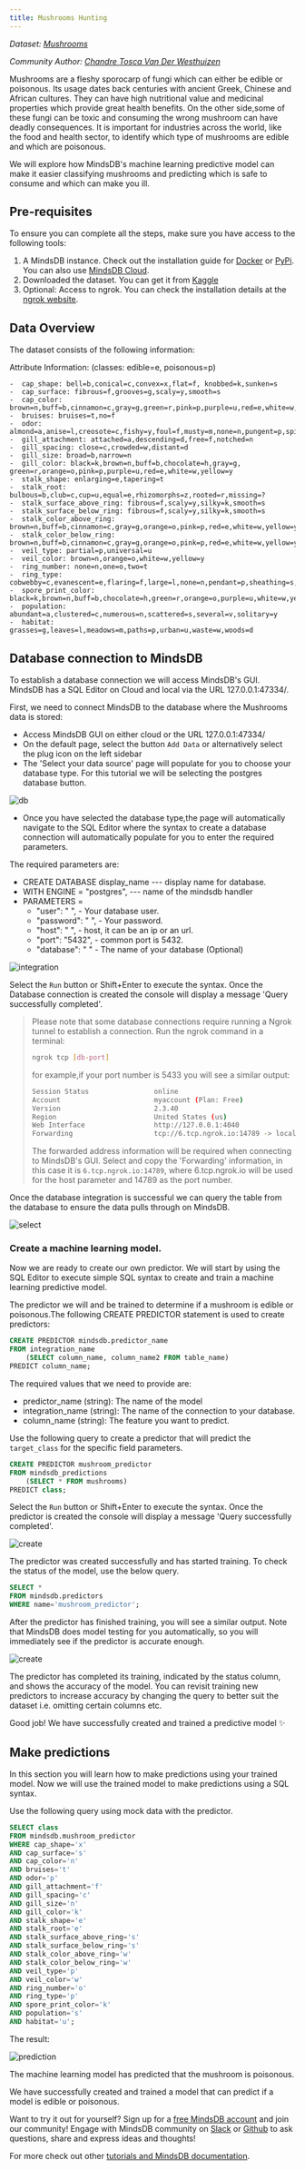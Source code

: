 ```yaml
---
title: Mushrooms Hunting
---
```


_Dataset: [Mushrooms](https://www.kaggle.com/uciml/mushroom-classification)_

_Community Author:
[Chandre Tosca Van Der Westhuizen](https://github.com/chandrevdw31)_

Mushrooms are a fleshy sporocarp of fungi which can either be edible or
poisonous. Its usage dates back centuries with ancient Greek, Chinese and
African cultures. They can have high nutritional value and medicinal properties
which provide great health benefits. On the other side,some of these fungi can
be toxic and consuming the wrong mushroom can have deadly consequences. It is
important for industries across the world, like the food and health sector, to
identify which type of mushrooms are edible and which are poisonous.

We will explore how MindsDB's machine learning predictive model can make it
easier classifying mushrooms and predicting which is safe to consume and which
can make you ill.

## Pre-requisites

To ensure you can complete all the steps, make sure you have access to the
following tools:

1. A MindsDB instance. Check out the installation guide for
   [Docker](/setup/self-hosted/docker/) or
   [PyPi](/setup/self-hosted/pip/windows/). You can also
   use [MindsDB Cloud](/setup/cloud/).
2. Downloaded the dataset. You can get it from
   [Kaggle](https://www.kaggle.com/uciml/mushroom-classification)
3. Optional: Access to ngrok. You can check the installation details at the
   [ngrok website](https://ngrok.com/).

## Data Overview

The dataset consists of the following information:

Attribute Information: (classes: edible=e, poisonous=p)

    -  cap_shape: bell=b,conical=c,convex=x,flat=f, knobbed=k,sunken=s
    -  cap_surface: fibrous=f,grooves=g,scaly=y,smooth=s
    -  cap_color: brown=n,buff=b,cinnamon=c,gray=g,green=r,pink=p,purple=u,red=e,white=w,yellow=y
    -  bruises: bruises=t,no=f
    -  odor: almond=a,anise=l,creosote=c,fishy=y,foul=f,musty=m,none=n,pungent=p,spicy=s
    -  gill_attachment: attached=a,descending=d,free=f,notched=n
    -  gill_spacing: close=c,crowded=w,distant=d
    -  gill_size: broad=b,narrow=n
    -  gill_color: black=k,brown=n,buff=b,chocolate=h,gray=g, green=r,orange=o,pink=p,purple=u,red=e,white=w,yellow=y
    -  stalk_shape: enlarging=e,tapering=t
    -  stalk_root: bulbous=b,club=c,cup=u,equal=e,rhizomorphs=z,rooted=r,missing=?
    -  stalk_surface_above_ring: fibrous=f,scaly=y,silky=k,smooth=s
    -  stalk_surface_below_ring: fibrous=f,scaly=y,silky=k,smooth=s
    -  stalk_color_above_ring: brown=n,buff=b,cinnamon=c,gray=g,orange=o,pink=p,red=e,white=w,yellow=y
    -  stalk_color_below_ring: brown=n,buff=b,cinnamon=c,gray=g,orange=o,pink=p,red=e,white=w,yellow=y
    -  veil_type: partial=p,universal=u
    -  veil_color: brown=n,orange=o,white=w,yellow=y
    -  ring_number: none=n,one=o,two=t
    -  ring_type: cobwebby=c,evanescent=e,flaring=f,large=l,none=n,pendant=p,sheathing=s,zone=z
    -  spore_print_color: black=k,brown=n,buff=b,chocolate=h,green=r,orange=o,purple=u,white=w,yellow=y
    -  population: abundant=a,clustered=c,numerous=n,scattered=s,several=v,solitary=y
    -  habitat: grasses=g,leaves=l,meadows=m,paths=p,urban=u,waste=w,woods=d

## Database connection to MindsDB

To establish a database connection we will access MindsDB's GUI. MindsDB has a
SQL Editor on Cloud and local via the URL 127.0.0.1:47334/.

First, we need to connect MindsDB to the database where the Mushrooms data is
stored:

- Access MindsDB GUI on either cloud or the URL 127.0.0.1:47334/
- On the default page, select the button `Add Data` or alternatively select the
  plug icon on the left sidebar
- The 'Select your data source' page will populate for you to choose your
  database type. For this tutorial we will be selecting the postgres database
  button.

![db](/assets/sql/tutorials/Mushrooms/database.png)

- Once you have selected the database type,the page will automatically navigate
  to the SQL Editor where the syntax to create a database connection will
  automatically populate for you to enter the required parameters.

The required parameters are:

- CREATE DATABASE display_name --- display name for database.
- WITH ENGINE = "postgres", --- name of the mindsdb handler
- PARAMETERS =
  - "user": " ", - Your database user.
  - "password": " ", - Your password.
  - "host": " ", - host, it can be an ip or an url.
  - "port": "5432", - common port is 5432.
  - "database": " " - The name of your database (Optional)

![integration](/assets/sql/tutorials/Mushrooms/dbintegration.png)

Select the `Run` button or Shift+Enter to execute the syntax. Once the Database
connection is created the console will display a message 'Query successfully
completed'. ​

> Please note that some database connections require running a Ngrok tunnel to
> establish a connection. Run the ngrok command in a terminal:
>
> ```bash
> ngrok tcp [db-port]
> ```
>
> for example,if your port number is 5433 you will see a similar output:
>
> ```bash
> Session Status                online
> Account                       myaccount (Plan: Free)
> Version                       2.3.40
> Region                        United States (us)
> Web Interface                 http://127.0.0.1:4040
> Forwarding                    tcp://6.tcp.ngrok.io:14789 -> localhost:5433
> ```
>
> The forwarded address information will be required when connecting to
> MindsDB's GUI. Select and copy the 'Forwarding' information, in this case it
> is `6.tcp.ngrok.io:14789`, where 6.tcp.ngrok.io will be used for the host
> parameter and 14789 as the port number.

Once the database integration is successful we can query the table from the
database to ensure the data pulls through on MindsDB.

![select](/assets/sql/tutorials/Mushrooms/mushroomsselect.png)

### Create a machine learning model.

Now we are ready to create our own predictor. We will start by using the SQL
Editor to execute simple SQL syntax to create and train a machine learning
predictive model.

The predictor we will and be trained to determine if a mushroom is edible or
poisonous.The following CREATE PREDICTOR statement is used to create predictors:

```sql
CREATE PREDICTOR mindsdb.predictor_name
FROM integration_name
    (SELECT column_name, column_name2 FROM table_name)
PREDICT column_name;
```

The required values that we need to provide are: ​

- predictor_name (string): The name of the model
- integration_name (string): The name of the connection to your database.
- column_name (string): The feature you want to predict.

Use the following query to create a predictor that will predict the
`target_class` for the specific field parameters.

```sql
CREATE PREDICTOR mushroom_predictor
FROM mindsdb_predictions
    (SELECT * FROM mushrooms)
PREDICT class;
```

Select the `Run` button or Shift+Enter to execute the syntax. Once the predictor
is created the console will display a message 'Query successfully completed'.

![create](/assets/sql/tutorials/Mushrooms/create.png)

The predictor was created successfully and has started training. To check the
status of the model, use the below query.

```sql
SELECT *
FROM mindsdb.predictors
WHERE name='mushroom_predictor';
```

After the predictor has finished training, you will see a similar output. Note
that MindsDB does model testing for you automatically, so you will immediately
see if the predictor is accurate enough.

![create](/assets/sql/tutorials/Mushrooms/statuscheck.png)

The predictor has completed its training, indicated by the status column, and
shows the accuracy of the model. You can revisit training new predictors to
increase accuracy by changing the query to better suit the dataset i.e. omitting
certain columns etc.

Good job! We have successfully created and trained a predictive model ✨

## Make predictions

In this section you will learn how to make predictions using your trained model.
Now we will use the trained model to make predictions using a SQL syntax.

Use the following query using mock data with the predictor.

```sql
SELECT class
FROM mindsdb.mushroom_predictor
WHERE cap_shape='x'
AND cap_surface='s'
AND cap_color='n'
AND bruises='t'
AND odor='p'
AND gill_attachment='f'
AND gill_spacing='c'
AND gill_size='n'
AND gill_color='k'
AND stalk_shape='e'
AND stalk_root='e'
AND stalk_surface_above_ring='s'
AND stalk_surface_below_ring='s'
AND stalk_color_above_ring='w'
AND stalk_color_below_ring='w'
AND veil_type='p'
AND veil_color='w'
AND ring_number='o'
AND ring_type='p'
AND spore_print_color='k'
AND population='s'
AND habitat='u';
```

The result:

![prediction](/assets/sql/tutorials/Mushrooms/prediction.png)

The machine learning model has predicted that the mushroom is poisonous.

We have successfully created and trained a model that can predict if a model is
edible or poisonous.

Want to try it out for yourself? Sign up for a
[free MindsDB account](https://cloud.mindsdb.com/signup?utm_medium=community&utm_source=ext.%20blogs&utm_campaign=blog-crop-detection)
and join our community! Engage with MindsDB community on
[Slack](https://join.slack.com/t/mindsdbcommunity/shared_invite/zt-o8mrmx3l-5ai~5H66s6wlxFfBMVI6wQ)
or [Github](https://github.com/mindsdb/mindsdb/discussions) to ask questions,
share and express ideas and thoughts!

For more check out other
[tutorials and MindsDB documentation](https://docs.mindsdb.com/).
